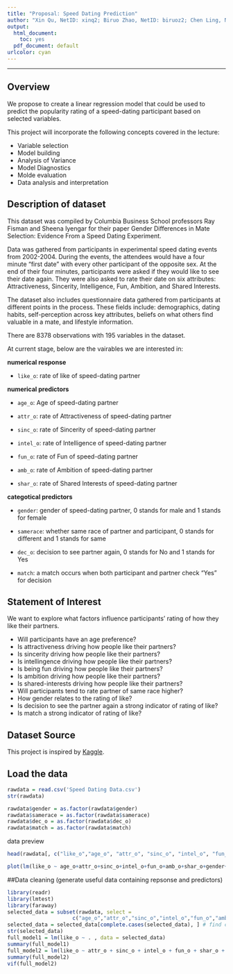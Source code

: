 ```yaml
---
title: "Proposal: Speed Dating Prediction"
author: "Xin Qu, NetID: xinq2; Biruo Zhao, NetID: biruoz2; Chen Ling, NetID: ling10; Luwei Zhang, NetID: luwei2"
output:
  html_document: 
    toc: yes
  pdf_document: default
urlcolor: cyan
---
```


***
## Overview

We propose to create a linear regression model that could be used to predict the popularity rating of a speed-dating participant based on selected variables.

This project will incorporate the following concepts covered in the lecture:

- Variable selection
- Model building
- Analysis of Variance
- Model Diagnostics
- Molde evaluation
- Data analysis and interpretation

## Description of dataset

This dataset was compiled by Columbia Business School professors Ray Fisman and Sheena Iyengar for their paper Gender Differences in Mate Selection: Evidence From a Speed Dating Experiment.

Data was gathered from participants in experimental speed dating events from 2002-2004. During the events, the attendees would have a four minute "first date" with every other participant of the opposite sex. At the end of their four minutes, participants were asked if they would like to see their date again. They were also asked to rate their date on six attributes: Attractiveness, Sincerity, Intelligence, Fun, Ambition, and Shared Interests.

The dataset also includes questionnaire data gathered from participants at different points in the process. These fields include: demographics, dating habits, self-perception across key attributes, beliefs on what others find valuable in a mate, and lifestyle information. 

There are 8378 observations with 195 variables in the dataset. 

At current stage, below are the vairables we are interested in: 

**numerical response**

- `like_o`: rate of like of speed-dating partner

**numerical predictors**

- `age_o`: Age of speed-dating partner

- `attr_o`: rate of Attractiveness of speed-dating partner

- `sinc_o`: rate of Sincerity of speed-dating partner

- `intel_o`: rate of Intelligence of speed-dating partner

- `fun_o`: rate of Fun of speed-dating partner

- `amb_o`: rate of Ambition of speed-dating partner

- `shar_o`: rate of Shared Interests of speed-dating partner

**categotical predictors**

- `gender`: gender of speed-dating partner, 0 stands for male and 1 stands for female

- `samerace`: whether same race of partner and participant, 0 stands for different and 1 stands for same

- `dec_o`: decision to see partner again, 0 stands for No and 1 stands for Yes

- `match`: a match occurs when both participant and partner check "Yes" for decision


## Statement of Interest

We want to explore what factors influence participants' rating of how they like their partners. 

- Will participants have an age preference?
- Is attractiveness driving how people like their partners?
- Is sincerity driving how people like their partners?
- Is intellingence driving how people like their partners?
- Is being fun driving how people like their partners?
- Is ambition driving how people like their partners?
- Is shared-interests driving how people like their partners?
- Will participants tend to rate partner of same race higher?
- How gender relates to the rating of like?
- Is decision to see the partner again a strong indicator of rating of like?
- Is match a strong indicator of rating of like?

## Dataset Source

This project is inspired by [Kaggle](https://www.kaggle.com/annavictoria/speed-dating-experiment/home).

## Load the data
```r
rawdata = read.csv('Speed Dating Data.csv')
str(rawdata)
```
```r
rawdata$gender = as.factor(rawdata$gender)
rawdata$samerace = as.factor(rawdata$samerace)
rawdata$dec_o = as.factor(rawdata$dec_o)
rawdata$match = as.factor(rawdata$match)
```
data preview
```r
head(rawdata[, c("like_o","age_o", "attr_o", "sinc_o", "intel_o", "fun_o","amb_o","shar_o", "gender","samerace","dec_o","match")], 10)
```
```r
plot(lm(like_o ~ age_o+attr_o+sinc_o+intel_o+fun_o+amb_o+shar_o+gender+samerace+dec_o+match, data = rawdata))
```

##Data cleaning (generate useful data containing repsonse and predictors)

```r
library(readr)
library(lmtest)
library(faraway)
selected_data = subset(rawdata, select = 
                     c("age_o","attr_o","sinc_o","intel_o","fun_o","amb_o","shar_o","like_o","gender","samerace","match","dec_o"))
selected_data = selected_data[complete.cases(selected_data), ] # find complete data
str(selected_data)
full_model1 = lm(like_o ~ . , data = selected_data)
summary(full_model1)
full_model2 = lm(like_o ~ attr_o + sinc_o + intel_o + fun_o + shar_o + dec_o, data = selected_data)
summary(full_model2)
vif(full_model2)
```

